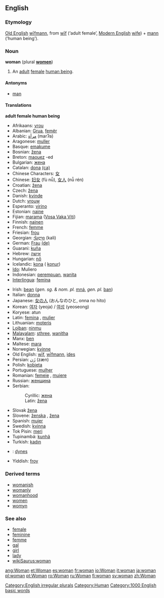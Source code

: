 {{wikipedia}}
==English==
===Etymology===
[[Old English]] [[wifmann|wīfmann]], from [[wif|wīf]] (‘adult female’, [[Modern English]] [[wife]]) + [[mann]] (‘human being’).

===Noun===
'''woman''' (plural '''[[women]]''')

#An [[adult]] [[female]] [[human being]].

====Antonyms====
*[[man]]

====Translations====
'''adult female human being'''
{{top}}
*Afrikaans: [[vrou]]
*Albanian: [[Grua]], [[femër]]
*Arabic: [[مرأة]] (marʔa)
*Aragonese: [[muller]] {{f}}
*Basque: [[emakume]]
*Bosnian: [[žena#Bosnian|žena]] {{f}}
*Breton: [[maouez]] {{f}} -ed {{p}}
*Bulgarian: [[жена#Bulgarian|жена]] {{f}}
*Catalan: [[dona]] {{f}} [[:ca:dona|(ca)]] 
*Chinese Characters: [[女]]
*Chinese: [[妇女]] (fù nǚ), [[女人]] (nǚ rén)
*Croatian: [[žena]] {{f}}
*Czech: [[žena]] {{f}} 
*Danish: [[kvinde]] {{c}}
*Dutch: [[vrouw]] {{f}}
*Esperanto: [[virino]]
*Estonian: [[naine]]
*Fijian: [[marama]] ([[:fj:marama|Vosa Vaka Viti]])
*Finnish: [[nainen]]
*French: [[femme]] {{f}}
*Friesian:  [[frou]]
*Georgian: [[ქალი]] (kali)
*German: [[Frau]] {{f}} [[:de:Frau|(de)]]
*Guarani: [[kuña]]
*Hebrew: [[אישה]] {{f}}
*Hungarian: [[nő]]
*Icelandic: [[kona]] ({{p}} [[konur]])
*[[Ido]]: Muliero
*Indonesian: [[perempuan]], [[wanita]]
*[[Interlingua]]: [[femina]]
{{mid}}
*Irish: [[bean]] (''gen. sg. & nom. pl.'' [[mná]], ''gen. pl.'' [[ban#Irish|ban]])
*Italian: [[donna]] {{f}}
*Japanese: [[女の人]] (おんなのひと, onna no hito)
*Korean: [[여자]] (yeoja) / [[여성]] (yeoseong)
*Koryese: atun
*Latin: [[femina]] {{f}}, [[mulier]] {{f}}
*Lithuanian: [[moteris]] {{f}}
*[[Lojban]]: [[ninmu]]
*[[Malayalam]]: [[sthree]], [[wanitha]]
*Manx: [[ben#Manx|ben]] {{f}}
*Maltese: [[mara]]
*Norwegian: [[kvinne]]
*Old English: [[wif|wīf]], [[wifmann|wīfmann]], [[ides]]
*Persian: [[زَن]] (zæn)
*Polish: [[kobieta]] {{f}}
*Portuguese: [[mulher]] {{f}}
*Romanian: [[femeie]] {{f}}, [[muiere]] {{f}}
*Russian: [[женщина]] {{f}}
*Serbian:
*:Cyrillic: [[жена#Serbian|жена]] {{f}}
*:Latin: [[žena#Serbian|žena]] {{f}}
*Slovak [[žena]] {{f}}
*Slovene: [[ženska]] {{f}}, [[žena]] {{f}}
*Spanish: [[mujer]] {{f}}
*Swedish: [[kvinna]] {{c}}
*Tok Pisin: [[meri]]
*Tupinambá: [[kunhã]]
*Turkish: [[kadın]]
*{{cy}}: [[dynes]] {{f}}
*Yiddish: [[froy]] {{f}}
{{bottom}}

===Derived terms===
*[[womanish]]
*[[womanly]]
*[[womanhood]]
*[[women]]
*[[womyn]]

===See also===
*[[female]]
*[[feminine]]
*[[femme]]
*[[gal]]
*[[girl]]
*[[lady]]
*[[wikiSaurus:woman]]

[[Category:English irregular plurals]]
[[Category:Human]]
[[Category:1000 English basic words]]

[[ang:Woman]]
[[et:Woman]]
[[es:woman]]
[[fr:woman]]
[[io:Woman]]
[[it:woman]]
[[ja:woman]]
[[pl:woman]]
[[pt:Woman]]
[[ro:Woman]]
[[ru:Woman]]
[[fi:woman]]
[[sv:woman]]
[[zh:Woman]]